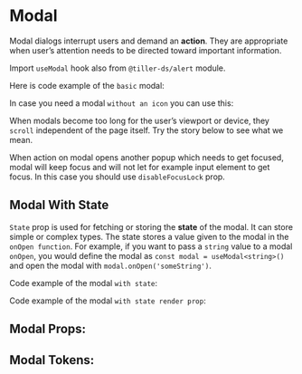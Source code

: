 

# Modal

Modal dialogs interrupt users and demand an **action**. They are appropriate when user’s attention needs to be directed toward important information.

Import `useModal` hook also from `@tiller-ds/alert` module.

Here is code example of the `basic` modal:

<Canvas>
  <Story id="component-library-alert-modal--simple" />
</Canvas>

In case you need a modal `without an icon` you can use this:

<Canvas>
  <Story id="component-library-alert-modal--without-icon" />
</Canvas>

When modals become too long for the user’s viewport or device, they `scroll` independent of the page itself. Try the story below to see what we mean.

<Canvas>
  <Story id="component-library-alert-modal--with-scrollbar" />
</Canvas>

When action on modal opens another popup which needs to get focused, modal will keep focus and will not let for example input element to get focus.
In this case you should use `disableFocusLock` prop.

<Canvas>
    <Story id="component-library-alert-modal--with-disabled-focus-lock" />
</Canvas>

## Modal With State

`State` prop is used for fetching or storing the **state** of the modal.
It can store simple or complex types. The state stores a value given to the modal in the `onOpen function`.
For example, if you want to pass a `string` value to a modal `onOpen`, you would define the modal as
```const modal = useModal<string>()``` and open the modal with ```modal.onOpen('someString')```.

Code example of the modal `with state`:

<Canvas>
  <Story id="component-library-alert-modal--with-state" />
</Canvas>

Code example of the modal `with state render prop`:

<Canvas>
  <Story id="component-library-alert-modal--with-state-render-prop" />
</Canvas>

## Modal Props:

<ArgsTable of={Modal} />

## Modal Tokens:
<ThemeTokens component="Modal"/>
